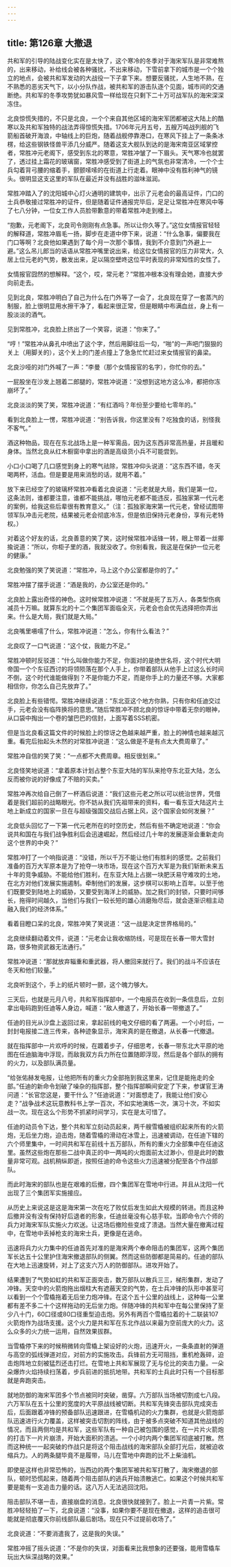 ```yaml
---
---
---
```

title: 第126章 大撤退
---



共和军的引导的陆战变化实在是太快了，这个寒冷的冬季对于海宋军队是非常难熬的，出来移动，补给线会被各种骚扰，不出来移动，下雪前拿下的城市是一个个独立的地点，会被共和军发动的大战役一下子拿下来。想要反骚扰，人生地不熟，在不熟悉的恶劣天气下，以小分队作战，被共和军的游击队逐个见面，城市间的交通断绝。共和军的冬季攻势犹如暴风雪一样给现在只剩下二十万可战军队的海宋深深冻住。

北良惊慌失措的，不只是北良，一个个来自其他区域的海宋军团都被这大陆上的酷寒以及共和军独特的战法弄得惊慌失措。1706年元月五号，五艘万吨战列舰的飞箭船首破开海浪，中轴线上的巨炮，随着战舰停靠港口，在寒风下挂上了一条条冰楞，给这些钢铁怪兽平添几分威严。随着这支大舰队到达的是海宋南亚区域掌控者，常胜冲元老阁下，感受到东北的寒意，常胜冲皱了一下眉头。天气寒冷也就罢了，透过挂上霜花的玻璃窗，常胜冲感受到了街道上的气氛也非常清冷，一个个士兵勾着背弓腰的缩着手，颤颤嗦嗦的在街道上行走着。眼神中没有胜利神气的镜头。很明显这支这里的军队在最近并没有战胜的滋味滋润。

常胜冲踏入了的沈阳城中心灯火通明的建筑中，出示了元老会的最高证件，门口的士兵恭敬接过常胜冲的证件，但是随着证件通报完毕后，足足让常胜冲在寒风中等了七八分钟，一位女工作人员脸带歉意的带着常胜冲走到楼上。

“抱歉，元老阁下，北良司令刚刚有点急事。所以让你久等了。”这位女情报官轻轻的解释道，常胜冲眉毛一扬，脚步在走道中停下来，说道：“什么急事，偏要我在门口等啊？北良他如果遇到了每个月一次那个事情，我到不介意到门外避上一避。”这么吊儿郎当的话语从常胜冲嘴里说出来，给这位女情报官的压力非常大，久居上位元老的气势，散发出来，足以隔空壁咚这位平时表现的非常知性的女性了。

女情报官囧然的想解释。“这个，哎，常元老？”常胜冲根本没有理会她，直接大步向前走去。

见到北良，常胜冲明白了自己为什么在门外等了一会了，北良现在穿了一套蒸汽的制服，脸上很明显用水擦干净了，看起来很正常，但是眼睛中布满血丝，身上有一股淡淡的酒气。

见到常胜冲，北良脸上挤出了一个笑容，说道：“你来了。”

“哼！”常胜冲从鼻孔中喷出了这个字，然后用脚往后一勾，“啪”的一声吧门狠狠的关上（用脚关的），这个关上的门差点撞上了急急忙忙赶过来女情报官的鼻梁。

北良沙哑的对门外喊了一声：“李曼（那个女情报官的名字），你忙你的去。”

一屁股坐在沙发上翘着二郎腿的，常胜冲说道：“没想到这地方这么冷，都把你冻崩坏了。”

北良淡淡的笑了笑，常胜冲说道：“有红酒吗？年份至少要给七零年的。”

看到北良脸上一愣，常胜冲说道：“别告诉我，你这里没有？吃独食的话，别怪我不客气。”

酒这种物品，现在在东北战场上是一种军需品，因为这东西非常高热量，并且暖和身体。当然北良从红木橱窗中拿出的酒是高级货小兵不可能尝到。

小口小口喝了几口感觉到身上的寒气祛除，常胜冲仰头说道：“这东西不错，冬天喝两杯，活血。但是要是用来消愁的话，就用不着。”

放下来已经空了的玻璃杯常胜冲看着北良说道：“元老就是大局，我们是第一位，这条法则，谁都要注意，谁都不能挑战，哪怕元老都不能违反，孤独家第一代元老的案例，给我这些后辈很有教育意义。”（注：孤独家海宋第一代元老，曾经试图带领军队冲击元老院，结果被元老会彻底冷冻，但是依旧保持元老身份，享有元老特权。）

对着这个好友的话，北良善意的笑了笑，这时候常胜冲话锋一转，眼上带着一丝揶揄说道：“所以，你柜子里的酒，我就没收了。你别看我，我这是在保护一位元老的健康。”

北良勉强的笑了笑说道：“常胜冲，马上这个办公室都是你的了。”

常胜冲摆了摆手说道：“酒是我的，办公室还是你的。”

北良脸上露出奇怪的神色。这时候常胜冲说道：“不就是死了五万人，各类型伤病减员十万嘛。就算东北的十二个集团军面临全灭，元老会也会优先选择把你弄出来。什么是大局，我们就是大局。”

北良嘴里嗫嚅了什么，常胜冲说道：“怎么，你有什么看法？”

北良叹了一口气说道：“这个仗，我能力不足。”

常胜冲顿时反驳道：“什么叫做你能力不足，你面对的是绝世名将，这个时代大明帝国一个个东征西讨的将领陨落在那个人手上，你带着部队从他手上过这么长时间不倒，这个时代谁能做得到？不是你能力不足，而是你手上的力量还不够。大家都相信你，你怎么自己先放弃了。”

北良脸上有些错愕。常胜冲继续说道：“东北亚这个地方你熟，只有你和任迪交过手，元老会没有临阵换将的意思。”随后常胜冲不顾北良的惊讶中带着无奈的眼神，从口袋中掏出一个卷的皱巴巴的信封，上面写着SSS机密。

但是当北良看这篇文件的时候脸上的惊讶之色越来越严重，脸上的神情也越来越沉重。看完后抬起头木然的对常胜冲说道：“这么做是不是有点太大费周章了。”

常胜冲自信的笑了笑：“一点都不大费周章。相反很划来。”

北良怪笑地说道：“拿着原本计划占整个东亚大陆的军队来抢夺东北亚大陆，怎么反而被你说的好像成了不赔的买卖。”

常胜冲再次给自己倒了一杯酒后说道：“我们这些元老之所以可以统治世界，凭借着是我们超前的战略眼光。你不妨从我们先祖带来的资料，看一看东亚大陆这片土地上新成立的国家一旦在与超级强国交战后占据上风，这个国家会如何发展？”

北良低头回忆了一下第一代元老所在的时空历史，然后有些不确定地说道：“你会说共和国在与我们战争胜利后会迅速崛起，然后经过几十年的发展逐渐会重新走向这个世界的中央？”

常胜冲打了一个响指说道：“没错，所以千万不能让他们有胜利的感觉。之前我们准备的百万大军原本是为了抢夺一块市场，现在这个百万大军是为我们斩断未来五十年的竞争威胁。不能给他们胜利，在东亚大陆上占据一块肥沃易守难攻的土地，在北方对他们发展实施遏制。牵制他们的发展，这步棋可以影响上百年。以至于他们既要受到陆地上的威胁，又要受到海洋上的威胁。加之我们的封锁，只要时间够长，拖得时间越久，当他们与我们一较长短的雄心消磨殆尽后，就会逐渐识相主动融入我们的经济体系。”

看着目瞪口呆的北良，常胜冲笑了笑说道：“这一战是决定世界格局的。”

北良继续翻动着文件，说道：“元老会让我收缩防线，可是现在长春一带大雪封路，很多物资武器无法通行。”

常胜冲说道：“那就放弃辎重和重武器，将人撤回来就行了。我们的战斗不应该在冬天和他们较量。”

北良听到这个，手上的纸片顿时一颤，这个魄力够大。

三天后，也就是元月八号，共和军指挥部中，一个电报员在收到一条信息后，立刻拿出电码跑到任迪等人身边，喊道：“敌人撤退了，开始长春一带撤退了。”

任迪的目光从沙盘上返回过来，拿起前线的电文仔细的看了两遍。一个小时后，一封封电报接二连三传来，各种迹象显示，海宋真的是在撤退，从长春一代撤退。

就在指挥部中一片欢呼的时候，在踱着步子，仔细思考，长春一带东北大平原的地图在任迪脑海中浮现，而敌我双方兵力所在位置随即浮现，然后是各个部队的拥有的火力，以及部队满员量。

“给张佑赫发电报，让他把所有的重火力全部拖到我这里来，记住是能拖走的全部。”任迪的新命令划破了噪杂的指挥部，整个指挥部瞬间安定了下来，参谋官王涛问道：“长官您这是，要干什么？”任迪说道：“对面想走了，我能让他们安心走？”战争战术这玩意教科书上学一百次，不如实地演练一次，演习十次，不如实战一次。现在这么个形势不抓紧时间学习，实在是太可惜了。

任迪的动员令下达，整个共和军立刻动员起来，两千艘雪橇被组织起来所有的火箭炮，无后坐力炮，迫击炮，随着雪橇的滑动在冰雪上，迅速被调动，在任迪下辖的六个师里集中，一时间共和军在前线十五万部队，所有的重火力全部集中在任迪这里。虽然这些炮在那些二战中真正的中一两吨的火炮面前太过渺小，但是此时的数量非常可观。战机稍纵即逝，按照任迪的命令这些火力迅速被分配至各个作战部队。

而此时海宋的部队也是在艰难的后撤，四个集团军在雪地中行进。并且从沈阳一代出现了三个集团军实施接应。

从历史上来说这是这是海宋第一次在吃了败仗后发生如此大规模的转进。而且这种后撤并没有没有保持好后退者的形象，任迪丝毫没有心慈手软。当即命令六个师的兵力对海宋军队实施火力欢送。让这场后撤险些变成了溃退。当然大量在撤离过程中，在雪地中丢掉枪支的海宋士兵，更像是在逃命。

迅速将兵力火力集中的任迪首先对准的是海宋两个奉命阻击的集团军，这两个集团军长达五十公里护住海宋撤退部队的侧翼。然而这些防御都是简易的。任迪的部队在大地上迅速旋转，对上了这支六万人的防御部队。进攻开始了。

结果遭到了气势如虹的共和军正面突击，数万部队以散兵三三，梯形集群，发动了冲锋。天空中的火箭炮拖出烟柱大有遮蔽天空的气势，在士兵冲锋的队形中甚至可以看到一个个雪橇拖着无后坐力炮冲锋。在这个五十公里的战线上，这种每一公里都有差不多二十个这样拖动的无后坐力炮。伴随冲锋的共和军中在每公里保持了至少八十门，60口径或80口径重型迫击炮。另外有两百个雪橇拉着的十二联装107火箭炮作为战场支援。这个火力是共和军在东北作战以来最为空前庞大的火力。这么众多的火力统一运用，自然效果拔群。

当雪橇停下来的时候稍微转向雪橇上架设好的火炮，迅速开火，一条条直射的弹道与高空的弧线弹道对应，对前方的实施攻击。兵锋前方无可阻挡，重机枪轰碎，迫击炮阵地立刻被猛烈还击打烂。在雪地上共和军展现了无与伦比的突击力量。一朵朵爆炸火焰持续扫荡着，步兵前进的抵抗地带。共和军的士兵此时只有一个目标那就是奔跑突击。

就地防御的海宋军团多个节点被同时突破，凿穿。六万部队当场被切割成七八段。六万军队在五十公里的宽度的大平原战线被切断。共和军先锋突击部队完成突击后，后面跟着冲锋的预备部队迅速跟进，在雪橇机动的火力集群，也就是火箭炮部队迅速进行火力覆盖，这样被突击切割的阵线，由于被多点突破不知道其他战线的情况，而且两侧均是共和军，这些军队有一种自己被包围的感觉，在一片片火箭炮的打击下一片片崩溃，开始大面积的溃逃。一个小时内两个集团军彻底被打散。然而这种统一一起突破的作战只是将这个阻击战线的海宋部队全部打光后，就被迫收缩兵力。人的两条腿毕竟不是履带，马儿在雪地中奔跑的比不上柴油机。

即使是这样也非常恐怖的，当西边的两个集团军被共和军打散了，海宋撤退的部队，顿时恐慌起来，随着两个阻击部队的逃兵开始溃散逃亡。如果这个时候共和军要是能有一支追击力量的话。这八万人无法逃回沈阳。

阻击部队不堪一击，直接崩盘的消息。北良很快就接到了。脸上一片青一片紫。常胜冲轻轻拍了一下，北良说道：“没事，如果你要不是现在撤退，这样的追击很可能就是彻底覆灭你前线部队最后剧场。现在只不过提前收场了。”

北良说道：“不要消遣我了，这是我的失误。”

常胜冲摇了摇头说道：“不是你的失误，对面看来比我想象的还要强，能用雪橇车玩出大纵深战略的效果。”